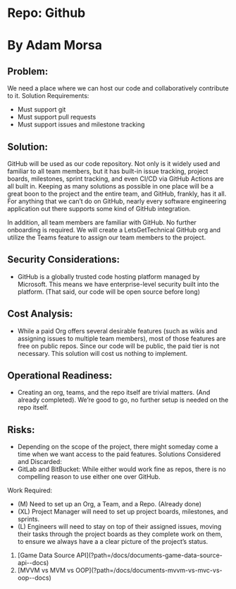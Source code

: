 
# Repo: Github

# By Adam Morsa

## Problem:

We need a place where we can host our code and collaboratively contribute to it.
Solution Requirements:

- Must support git
- Must support pull requests
- Must support issues and milestone tracking

## Solution:

GitHub will be used as our code repository. Not only is it widely used and familiar to all team
members, but it has built-in issue tracking, project boards, milestones, sprint tracking, and even
CI/CD via GitHub Actions are all built in. Keeping as many solutions as possible in one place will be
a great boon to the project and the entire team, and GitHub, frankly, has it all. For anything that
we can’t do on GitHub, nearly every software engineering application out there supports some
kind of GitHub integration.

In addition, all team members are familiar with GitHub. No further onboarding is required.
We will create a LetsGetTechnical GitHub org and utilize the Teams feature to assign our team
members to the project.

## Security Considerations:

- GitHub is a globally trusted code hosting platform managed by Microsoft. This means we
  have enterprise-level security built into the platform. (That said, our code will be open
  source before long)

## Cost Analysis:

- While a paid Org offers several desirable features (such as wikis and assigning issues to
  multiple team members), most of those features are free on public repos. Since our code
  will be public, the paid tier is not necessary. This solution will cost us nothing to
  implement.

## Operational Readiness:

- Creating an org, teams, and the repo itself are trivial matters. (And already completed).
  We’re good to go, no further setup is needed on the repo itself.

## Risks:

- Depending on the scope of the project, there might someday come a time when we
  want access to the paid features.
  Solutions Considered and Discarded:
- GitLab and BitBucket: While either would work fine as repos, there is no compelling
  reason to use either one over GitHub.

Work Required:

- (M) Need to set up an Org, a Team, and a Repo. (Already done)
- (XL) Project Manager will need to set up project boards, milestones, and sprints.
- (L) Engineers will need to stay on top of their assigned issues, moving their tasks
  through the project boards as they complete work on them, to ensure we always have a
  a clear picture of the project’s status.

<ol className="doc_nav_links">
  <li>
    [Game Data Source API](?path=/docs/documents-game-data-source-api--docs)
  </li>
  <li>[MVVM vs MVM vs OOP](?path=/docs/documents-mvvm-vs-mvc-vs-oop--docs)</li>
</ol>
